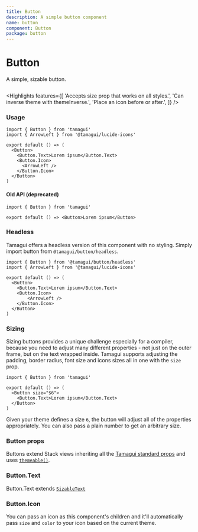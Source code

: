 ```yaml
---
title: Button
description: A simple button component
name: button
component: Button
package: button
---
```


# Button

<Description>A simple, sizable button.</Description>

<HeroContainer demoMultiple>
  <ButtonDemo />
</HeroContainer>

```tsx hero template=Button

```

<Highlights
  features={[
    'Accepts size prop that works on all styles.',
    'Can inverse theme with themeInverse.',
    'Place an icon before or after.',
  ]}
/>

### Usage

```tsx
import { Button } from 'tamagui'
import { ArrowLeft } from '@tamagui/lucide-icons'

export default () => (
  <Button>
    <Button.Text>Lorem ipsum</Button.Text>
    <Button.Icon>
      <ArrowLeft />
    </Button.Icon>
  </Button>
)
```

#### Old API (deprecated)

```tsx
import { Button } from 'tamagui'

export default () => <Button>Lorem ipsum</Button>
```

### Headless <New />

Tamagui offers a headless version of this component with no styling. Simply import button from `@tamagui/button/headless`.

```tsx
import { Button } from '@tamagui/button/headless'
import { ArrowLeft } from '@tamagui/lucide-icons'

export default () => (
  <Button>
    <Button.Text>Lorem ipsum</Button.Text>
    <Button.Icon>
        <ArrowLeft />
    </Button.Icon>
  </Button>
)
```

### Sizing

Sizing buttons provides a unique challenge especially for a compiler, because you need to adjust many different properties - not just on the outer frame, but on the text wrapped inside. Tamagui supports adjusting the padding, border radius, font size and icons sizes all in one with the `size` prop.

```tsx
import { Button } from 'tamagui'

export default () => (
  <Button size="$6">
    <Button.Text>Lorem ipsum</Button.Text>
  </Button>
)
```

Given your theme defines a size `6`, the button will adjust all of the properties appropriately. You can also pass a plain number to get an arbitrary size.

### Button props

Buttons extend Stack views inheriting all the [Tamagui standard props](/docs/intro/props) and uses [`themeable()`](/docs/core/theme#themeable).

### Button.Text

Button.Text extends [`SizableText`](/docs/components/text#sizabletext)

### Button.Icon

You can pass an icon as this component's children and it'll automatically pass `size` and `color` to your icon based on the current theme.
